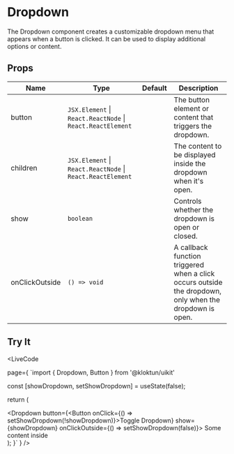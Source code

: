 
# Dropdown

The Dropdown component creates a customizable dropdown menu that appears when a button is clicked. It can be used to display additional options or content.

## Props

| Name            | Type                                       | Default   | Description                                                            |
|-----------------|--------------------------------------------|-----------|------------------------------------------------------------------------|
| button          | `JSX.Element` \| `React.ReactNode` \| `React.ReactElement` |           | The button element or content that triggers the dropdown. |
| children        | `JSX.Element` \| `React.ReactNode` \| `React.ReactElement` |           | The content to be displayed inside the dropdown when it's open. |
| show            | `boolean`                                  |           | Controls whether the dropdown is open or closed. |
| onClickOutside  | `() => void`                               |           | A callback function triggered when a click occurs outside the dropdown, only when the dropdown is open. |

## Try It

<LiveCode 

  page={
`import { Dropdown, Button } from '@kloktun/uikit'

  const [showDropdown, setShowDropdown] = useState(false);

  return (
    <div className="flex flex-row">
      <Dropdown button={<Button onClick={() => setShowDropdown(!showDropdown)}>Toggle Dropdown</Button>} show={showDropdown} onClickOutside={() => setShowDropdown(false)}>
        Some content inside
      </Dropdown>
    </div>
  );
}`
  }
/>